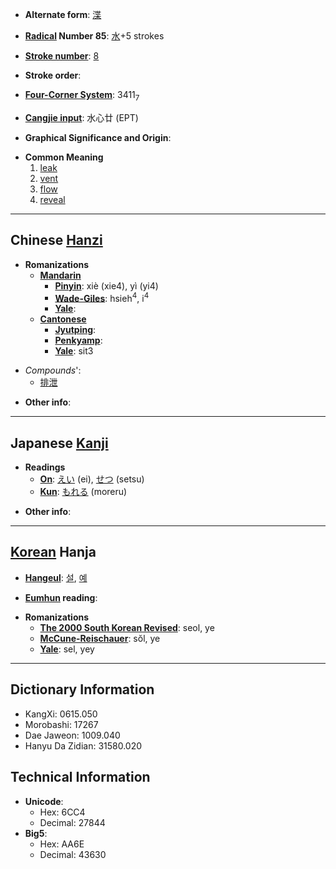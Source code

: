 * '''Alternate form''': [[渫]]

* '''[[Wiktionary:Chinese radical index| Radical]] Number 85''': [[Wiktionary:Chinese radical index 水|水]]+5 strokes

* '''[[Wiktionary:Chinese total strokes index|Stroke number]]''': [[Wiktionary:Chinese total strokes index 8|8]]

* '''Stroke order''': 

* '''[[Wiktionary:Chinese four corner index|Four-Corner System]]''': 3411<sub>7</sub>

* '''[[Wiktionary:Chinese Cangjie index|Cangjie input]]''': 水心廿 (EPT)

* '''Graphical Significance and Origin''': 

* '''Common Meaning'''
*#[[leak]]
*# [[vent]]
*# [[flow]]
*# [[reveal]]

----

== Chinese [[Hanzi]] ==

* '''Romanizations'''
** '''[[Mandarin]]'''
*** '''[[Pinyin]]''': xiè (xie4), yì (yi4)
*** '''[[Wade-Giles]]''': hsieh<sup>4</sup>, i<sup>4</sup>
*** '''[[Yale]]''': 
** '''[[Cantonese]]'''
*** '''[[Jyutping]]''':
*** '''[[Penkyamp]]''': 
*** '''[[Yale]]''': sit3

* ''Compounds''':
** [[排泄]]

* '''Other info''': 

----

== Japanese [[Kanji]] ==

* '''Readings'''
** '''[[On]]''': [[えい]] (ei), [[せつ]] (setsu)
** '''[[Kun]]''': [[もれる]] (moreru)

* '''Other info''':  

----

== [[Korean]] Hanja ==

* '''[[Hangeul]]''': [[설]], [[예]]

* '''[[Eumhun]] reading''': 

* '''Romanizations'''
** '''[[The 2000 South Korean Revised Romanization|The 2000 South Korean Revised]]''': seol, ye
** '''[[McCune-Reischauer]]''': sŏl, ye
** '''[[Yale]]''': sel, yey

----

== Dictionary Information ==

* KangXi: 0615.050
* Morobashi: 17267
* Dae Jaweon: 1009.040
* Hanyu Da Zidian: 31580.020

== Technical Information ==

* '''Unicode''':
** Hex: 6CC4
** Decimal: 27844
* '''Big5''':
** Hex: AA6E
** Decimal: 43630
